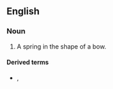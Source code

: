 ==English==

===Noun===
{{en-noun|head=[[bow]] [[spring]]}}

# A spring in the shape of a bow.

====Derived terms====
* {{l|en|bow-spring centraliser}}, {{l|en|bow-spring centralizer}}